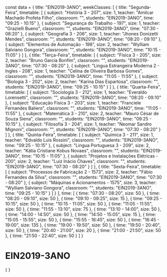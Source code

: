 const data = {
  title: "EIN2019-3ANO",
  weekClasses: [
    {
      title: "Segunda-Feira",
      timetable: [
        {
          subject: "História 3 - 207",
          size: 1,
          teacher: "Amilcar Machado Profeta Filho",
          classroom: "",
          students: "EIN2019-3ANO",
          time: "09:25 - 10:15"
        },
        {
          subject: "Segurança do Trabalho - 197",
          size: 1,
          teacher: "Grazielli Bueno",
          classroom: "",
          students: "EIN2019-3ANO",
          time: "07:30 - 08:20"
        },
        {
          subject: "Geografia 3 - 206",
          size: 1,
          teacher: "Jhones Donizetti Mendes",
          classroom: "",
          students: "EIN2019-3ANO",
          time: "08:20 - 09:10"
        },
        {
          subject: "Elementos de Automação - 198",
          size: 2,
          teacher: "Wylliam Salviano Gongora",
          classroom: "",
          students: "EIN2019-3ANO",
          time: "10:15 - 11:05"
        }
      ]
    },
    {
      title: "Terça-Feira",
      timetable: [
        {
          subject: "Física 3 - 205",
          size: 2,
          teacher: "Bruno Garcia Bonfim",
          classroom: "",
          students: "EIN2019-3ANO",
          time: "07:30 - 08:20"
        },
        {
          subject: "Lingua Estrangeira Moderna 2 - Ingles - 208",
          size: 1,
          teacher: "Celina de Oliveira Barbosa Gomes",
          classroom: "",
          students: "EIN2019-3ANO",
          time: "11:05 - 11:55"
        },
        {
          subject: "Biologia 3 - 202",
          size: 2,
          teacher: "Karina Dias Espartosa",
          classroom: "",
          students: "EIN2019-3ANO",
          time: "09:25 - 10:15"
        }
      ]
    },
    {
      title: "Quarta-Feira",
      timetable: [
        {
          subject: "Sociologia 3 - 212",
          size: 1,
          teacher: "Everaldo Lorensetti",
          classroom: "",
          students: "EIN2019-3ANO",
          time: "08:20 - 09:10"
        },
        {
          subject: "Educação Física 3 - 203",
          size: 1,
          teacher: "Franciele Fernandes Baliero",
          classroom: "",
          students: "EIN2019-3ANO",
          time: "11:05 - 11:55"
        },
        {
          subject: "Matemática 3 - 210",
          size: 2,
          teacher: "Mauro César de Souza Siena",
          classroom: "",
          students: "EIN2019-3ANO",
          time: "09:25 - 10:15"
        },
        {
          subject: "Filosofia 3 - 204",
          size: 1,
          teacher: "Neomar Sandro Mignoni",
          classroom: "",
          students: "EIN2019-3ANO",
          time: "07:30 - 08:20"
        }
      ]
    },
    {
      title: "Quinta-Feira",
      timetable: [
        {
          subject: "Química 3 - 211",
          size: 1,
          teacher: "Edvaldo Luis Rossini",
          classroom: "",
          students: "EIN2019-3ANO",
          time: "09:25 - 10:15"
        },
        {
          subject: "Lingua Portuguesa 3 - 209",
          size: 2,
          teacher: "Kátia Cristiane Kobus Novaes",
          classroom: "",
          students: "EIN2019-3ANO",
          time: "10:15 - 11:05"
        },
        {
          subject: "Projetos e Instalações Elétricas - 200",
          size: 2,
          teacher: "Luiz Inácio Chaves",
          classroom: "",
          students: "EIN2019-3ANO",
          time: "07:30 - 08:20"
        }
      ]
    },
    {
      title: "Sexta-Feira",
      timetable: [
        {
          subject: "Processos de Fabricação 2 - 1573",
          size: 2,
          teacher: "Fábio Fernandes da Silva",
          classroom: "",
          students: "EIN2019-3ANO",
          time: "07:30 - 08:20"
        },
        {
          subject: "Máquinas e Acionamentos - 1575",
          size: 3,
          teacher: "Wylliam Salviano Gongora",
          classroom: "",
          students: "EIN2019-3ANO",
          time: "09:25 - 10:15"
        }
      ]
    }
  ],
  time: [
    {
      time: "07:30 - 08:20",
      size: 50
    },
    {
      time: "08:20 - 09:10",
      size: 50
    },
    {
      time: "09:10 - 09:25",
      size: 15
    },
    {
      time: "09:25 - 10:15",
      size: 50
    },
    {
      time: "10:15 - 11:05",
      size: 50
    },
    {
      time: "11:05 - 11:55",
      size: 50
    },
    {
      time: "11:55 - 13:10",
      size: 75
    },
    {
      time: "13:10 - 14:00",
      size: 50
    },
    {
      time: "14:00 - 14:50",
      size: 50
    },
    {
      time: "14:50 - 15:05",
      size: 15
    },
    {
      time: "15:05 - 15:55",
      size: 50
    },
    {
      time: "15:55 - 16:45",
      size: 50
    },
    {
      time: "16:45 - 19:00",
      size: 135
    },
    {
      time: "19:00 - 19:50",
      size: 50
    },
    {
      time: "19:50 - 20:40",
      size: 50
    },
    {
      time: "20:40 - 21:00",
      size: 20
    },
    {
      time: "21:00 - 21:50",
      size: 50
    },
    {
      time: "21:50 - 22:40",
      size: 50
    }
  ]
}

# EIN2019-3ANO

<div>
    {
        <Grid
            title={data.title} 
            weekClasses={data.weekClasses} 
            time={data.time}
        />
    }
</div>